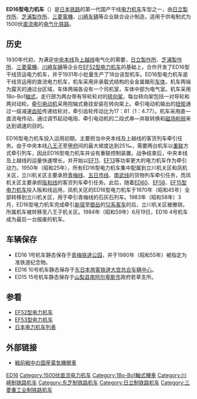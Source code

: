 {{Infobox Locomotive
| name = ED16
| image = JNR-ED161.JPG
| caption = 保存在青梅鐵道公園的ED16 1號電力機車
| type = [[电力机车|电力机车]]
| origin = {{JAP}}
| builder = [[日立製作所|日立製作所]]、[[東芝|芝浦製作所]]、<br />[[三菱電機|三菱電機]]、[[川崎车辆|川崎车辆]]
| roadnumber = 
| builddate  = 1931年
| totalproduction  = 18台
| user = {{JAP}}[[鐵道省_(日本)|铁道省]]
| uicclass = 1Bo'Bo'1
| gauge = 1,067毫米
| wheeldiameter = 
| axleload = 
| wheelbase = 
| minimumcurve = 
| length = 15,360毫米
| width = 2,810毫米
| height = 3,940毫米
| framesize = 
| weight = 76.80吨
| sandcap = 
| electricsystem = DC 1500V
| collectionmethod = 
| transmission = 直—直流电
| tractionmotors = MT17
| topspeed = 65公里/小
| sustainedspeed = 32.5公里/小时
| poweroutput = 900千瓦（小时）
| tractiveeffort = 10,100公斤（持续）
| locobrakes = 
| locobrakepower = 
| locobrakeforce = 
| trainbrakes = 
| safety = 
| notes =
}}
'''ED16型电力机车'''（{{lang-ja|ED16形電気機関車}}）是[[日本鐵路運輸|日本铁路]]的第一代国产干线[[电力机车|电力机车]]车型之一，由[[日立製作所|日立製作所]]、[[東芝|芝浦製作所]]、[[三菱電機|三菱電機]]、[[川崎车辆|川崎车辆]]等企业联合设计制造，适用于供电制式为1500伏[[直流电|直流电]]的[[电气化铁路|电气化铁路]]。

==历史==
1930年代初，为满足[[中央本线|中央本线]]及[[上越线|上越线]]电气化的需要，[[日立製作所|日立製作所]]、[[東芝|芝浦製作所]]、[[三菱電機|三菱電機]]、[[川崎车辆|川崎车辆]]等企业在[[日本国铁EF52型电力机车|EF52型电力机车]]的基础上，合作开发了ED16型干线货运电力机车，并于1931年小批量生产了18台该型机车。ED16型电力机车是干线货运用的直流电力机车，机车采用非承载式结构的全金属箱形[[车体|车体]]，机车两端为露天的通过台区域，车体两端各设有一个司机室，车体中部为电气室。机车采用1Bo-Bo1[[机车轴式|轴式]]，走行部为两台带有导轮轮对的[[转向架|转向架]]，每台转向架包括一对导轮和两对动轮。[[牵引电动机|牵引电动机]]采用抱轴式悬挂安装在转向架上。牵引电动机输出的[[扭矩|扭矩]]通过一级减速[[齿轮|齿轮]]传递给轮对，牵引齿轮传动比为17：81（1：4.77）。机车采用直—直流电传动，通过调节起动电阻、牵引电动机的二段式串—并联转换和[[磁场削弱|磁场削弱]]来达到调速的目的。

ED16型电力机车投入运用初期，主要担当中央本线及上越线的客货列车牵引任务。由于中央本线[[八王子站|八王子]]至[[甲府車站|甲府]]间的最大坡度达到25‰，需要两台机车以[[機車重聯|重联]]方式牵引列车，因此ED16型电力机车并设有重联控制装置。战争结束后，中央本线及上越线的运量快速增长，并开始以[[日本國鐵EF11型電力機車|EF11]]、[[日本國鐵EF13型電力機車|EF13]]等功率更大的电力机车作为牵引动力。1950年（昭和25年），所有ED16型电力机车集中配属到立川机关区和凤机关区，立川机关区主要承担[[青梅线|青梅线]]、[[五日市线|五日市线]]、[[南武线|南武线]]的货物列车牵引任务，而凤机关区主要承担[[阪和线|阪和线]]的客货列车牵引任务。此后，随着[[日本國鐵ED60型電力機車|ED60]]、[[日本國鐵EF58型電力機車|EF58]]、[[日本國鐵EF15型電力機車|EF15型电力机车]]投入阪和线运用，凤机关区的ED16型电力机车于1970年（昭和45年）全部转移到立川机关区，用于牵引青梅线的石灰石列车。1983年（昭和58年）3月，ED16型电力机车完成牵引[[新宿站|新宿]]至[[御岳站|御岳]]的[[日本國鐵12系客車|12系客车]]的{{link-ja|告别运转|さよなら運転}}后，立川机关区被撤销，所属机车被转移至八王子机关区。1984年（昭和59年）6月19日，ED16 4号机车成为最后一台报废的机车。

==车辆保存==
*ED16 1号机车静态保存于[[青梅铁道公园|青梅铁道公园]]，并于1980年（昭和55年）被指定为准铁道纪念物。
*ED16 10号机车静态保存于[[东日本旅客铁道|东日本旅客铁道]][[大宫总合车辆中心|大宫总合车辆中心]]。
*ED15 15号机车静态保存于[[山梨县|山梨县]][[南阿尔卑斯市|南阿尔卑斯市]]政府若草支所。

== 参看 ==
{{Portal|日本鐵路|JR Rail ja.svg}}
* [[日本国铁EF51型电力机车|EF52型电力机车]]
* [[日本国铁EF53型电力机车|EF53型电力机车]]
* [[日本电力机车列表|日本电力机车列表]]

== 外部链接 ==
*{{ja}}[http://ktymtskz.my.coocan.jp/yuge/hidaka9.htm 戦前戦中の国産電気機関車] {{Wayback|url=http://ktymtskz.my.coocan.jp/yuge/hidaka9.htm |date=20191227170654 }}

{{日本國鐵舊型電力機車}}

{{DEFAULTSORT:JNR ED16}}
[[Category:日本國有鐵道電力機車|ED16]]
[[Category:1500伏直流电力机车|Category:1500伏直流电力机车]]
[[Category:1Bo-Bo1軸式機車|Category:1Bo-Bo1軸式機車]]
[[Category:川崎制铁路机车|Category:川崎制铁路机车]]
[[Category:东芝制铁路机车|Category:东芝制铁路机车]]
[[Category:日立制铁路机车|Category:日立制铁路机车]]
[[Category:三菱重工业制铁路机车|Category:三菱重工业制铁路机车]]